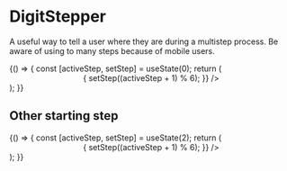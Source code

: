 
<Meta title="Navigation/DigitStepper" component={DigitStepper} />

# DigitStepper

A useful way to tell a user where they are during a multistep process. Be aware of using to many steps because of mobile users.

<Canvas>
    <Story name="Normal">
        {() => {
            const [activeStep, setStep] = useState(0);
            return (
                <div>
                    <DigitStepper
                        activeStep={activeStep}
                        steps={[
                            {
                                text: "First step of this stepper"
                            },
                            {
                                text: "The second of the cool cooler stepper"
                            },
                            {
                                text: "Whaaaaaaat"
                            },
                            {
                                text: "Almost finished"
                            },
                            {
                                text: "Finished"
                            }
                        ]}
                    />
                    <Center>
                        <DigitButton
                            primary
                            raised
                            text="Next"
                            onClick={() => {
                                setStep((activeStep + 1) % 6);
                            }}
                        />
                    </Center>
                </div>
            );
        }}
    </Story>
</Canvas>

## Other starting step

<Canvas>
    <Story name="Other start">
        {() => {
            const [activeStep, setStep] = useState(2);
            return (
                <div>
                    <DigitStepper
                        activeStep={activeStep}
                        steps={[
                            {
                                text: "First step of this stepper"
                            },
                            {
                                text: "The second of the stepper"
                            },
                            {
                                text: "WhaaaaOnly a few steps to go"
                            },
                            {
                                text: "So close"
                            },
                            {
                                text: "You did it!"
                            }
                        ]}
                    />
                    <Center>
                        <DigitButton
                            primary
                            raised
                            text="Next"
                            onClick={() => {
                                setStep((activeStep + 1) % 6);
                            }}
                        />
                    </Center>
                </div>
            );
        }}
    </Story>
</Canvas>

<ArgsTable of={DigitStepper} />
